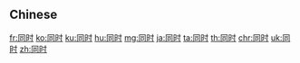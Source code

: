 {{also|同時}}
==Chinese==
{{zh-see|同時}}

[[fr:同时]]
[[ko:同时]]
[[ku:同时]]
[[hu:同时]]
[[mg:同时]]
[[ja:同时]]
[[ta:同时]]
[[th:同时]]
[[chr:同时]]
[[uk:同时]]
[[zh:同时]]